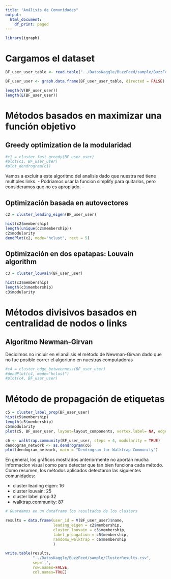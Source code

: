 ```yaml
---
title: "Análisis de Comunidades"
output:
  html_document:
    df_print: paged
---
```



```r
library(igraph)
```

# Cargamos el dataset
```r
BF_user_user_table <- read.table("../DatosKaggle/BuzzFeed/sample/BuzzFeedUserUser_sample_20210815.csv", sep = ",")

BF_user_user <- graph.data.frame(BF_user_user_table, directed = FALSE)

length(V(BF_user_user))
length(E(BF_user_user))
```

# Métodos basados en maximizar una función objetivo

## Greedy optimization de la modularidad
```r
#c1 = cluster_fast_greedy(BF_user_user)
#plot(c1, BF_user_user)
#plot_dendrogram(c1)
```

Vamos a excluir a este algoritmo del analisis dado que nuestra red tiene multiples links. - Podriamos usar la funcion simplify para quitarlos, pero consideramos que no es apropiado. -



## Optimización basada en autovectores

```r
c2 = cluster_leading_eigen(BF_user_user) 
```

```r
hist(c2$membership)
length(unique(c2$membership))
c2$modularity
dendPlot(c2, mode="hclust", rect = 5) 
```


## Optimización en dos epatapas: Louvain algorithm 

```r
c3 = cluster_louvain(BF_user_user) 
```

```r
hist(c3$membership)
length(c3$membership)
c3$modularity
```

# Métodos divisivos basados en centralidad de nodos o links

## Algoritmo Newman-Girvan
Decidimos no incluir en el análisis el método de Newman-Girvan dado que no fue posible correr el algoritmo en nuestras computadoras

```r
#c4 = cluster_edge_betweenness(BF_user_user) 
#dendPlot(c4, mode="hclust") 
#plot(c4, BF_user_user) 
```

# Método de propagación de etiquetas
```r
c5 = cluster_label_prop(BF_user_user)
hist(c5$membership)
length(c5$membership)
c5$modularity
plot(c5, BF_user_user, layout=layout_components, vertex.label= NA, edge.arrow.size=0.02,vertex.size = 0.5)
```

```r
c6 <- walktrap.community(BF_user_user, steps = 4, modularity = TRUE)
dendogram_network <- as.dendrogram(c6)
plot(dendogram_network, main = "Dendrogram for Walktrap Community")
```
En general, los gráficos mostrados anteriormente no aportan mucha informacion visual como para detectar que tan bien funciona cada método. Como resumen, los métodos aplicados detectaron las siguientes comunidades:

- cluster leading eigen: 16
- cluster louvain: 25
- cluster label prop:32
- walktrap.community: 87

```r
# Guardamos en un dataframe los resultados de los clusters

results = data.frame(user_id = V(BF_user_user)$name,
                     leading_eigen = c2$membership,
                     cluster_louvain = c3$membership,
                     label_proagation = c5$membership,
                     randomw_walktrap = c6$membership
                     )

write.table(results,
            "../DatosKaggle/BuzzFeed/sample/ClusterResults.csv",
            sep=',', 
            row.names=FALSE, 
            col.names=TRUE)
```